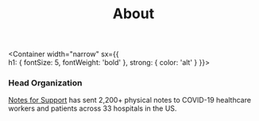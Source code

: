 
<Header sx={{ bg: 'primary' }} width="narrow">

# About

</Header>

<Container width="narrow"
  sx={{     
    h1: {
      fontSize: 5,
      fontWeight: 'bold'
    },
    strong: {
      color: 'alt'
    }
  }}>

### Head Organization

[Notes for Support](https://www.notesforsupport.org/) has sent 2,200+ physical notes to COVID-19 healthcare workers and patients across 33 hospitals in the US.

</Container>
